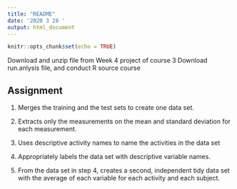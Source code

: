 ---
title: "README"
date: '2020 3 28 '
output: html_document
---

```{r setup, include=FALSE}
knitr::opts_chunk$set(echo = TRUE)
```
Download and unzip file from Week 4 project of course 3
Download run.anlysis file, and conduct R source course



## Assignment

1. Merges the training and the test sets to create one data set.

2. Extracts only the measurements on the mean and standard deviation for each measurement.

3. Uses descriptive activity names to name the activities in the data set

4. Appropriately labels the data set with descriptive variable names.

5. From the data set in step 4, creates a second, independent tidy data set with the average of each variable for each activity and each subject.
